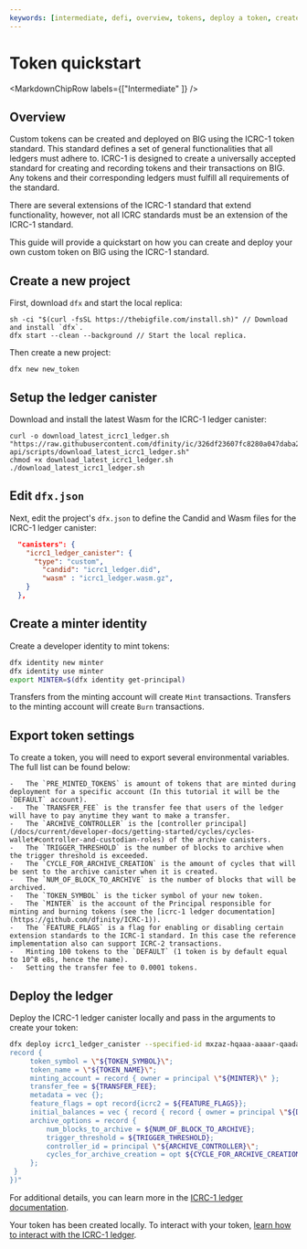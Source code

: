 ```yaml
---
keywords: [intermediate, defi, overview, tokens, deploy a token, create a token, icrc1]
---
```



# Token quickstart

<MarkdownChipRow labels={["Intermediate"  ]} />

## Overview

Custom tokens can be created and deployed on BIG using the ICRC-1 token standard. This standard defines a set of general functionalities that all ledgers must adhere to. ICRC-1 is designed to create a universally accepted standard for creating and recording tokens and their transactions on BIG. Any tokens and their corresponding ledgers must fulfill all requirements of the standard.

There are several extensions of the ICRC-1 standard that extend functionality, however, not all ICRC standards must be an extension of the ICRC-1 standard.

This guide will provide a quickstart on how you can create and deploy your own custom token on BIG using the ICRC-1 standard.

## Create a new project

First, download `dfx` and start the local replica:

```
sh -ci "$(curl -fsSL https://thebigfile.com/install.sh)" // Download and install `dfx`.
dfx start --clean --background // Start the local replica.
```

Then create a new project:

```
dfx new new_token
```

## Setup the ledger canister

Download and install the latest Wasm for the ICRC-1 ledger canister:

```
curl -o download_latest_icrc1_ledger.sh "https://raw.githubusercontent.com/dfinity/ic/326df23607fc8280a047daba2d8462f1dfc57466/rs/rosetta-api/scripts/download_latest_icrc1_ledger.sh"
chmod +x download_latest_icrc1_ledger.sh
./download_latest_icrc1_ledger.sh
```

## Edit `dfx.json`

Next, edit the project's `dfx.json` to define the Candid and Wasm files for the ICRC-1 ledger canister:

```json
  "canisters": {
    "icrc1_ledger_canister": {
      "type": "custom",
        "candid": "icrc1_ledger.did",
        "wasm" : "icrc1_ledger.wasm.gz",
    }
  },
```

## Create a minter identity

Create a developer identity to mint tokens:

``` sh
dfx identity new minter
dfx identity use minter
export MINTER=$(dfx identity get-principal)
```

Transfers from the minting account will create `Mint` transactions. Transfers to the minting account will create `Burn` transactions.

## Export token settings

To create a token, you will need to export several environmental variables. The full list can be found below:

```
-   The `PRE_MINTED_TOKENS` is amount of tokens that are minted during deployment for a specific account (In this tutorial it will be the `DEFAULT` account).
-   The `TRANSFER_FEE` is the transfer fee that users of the ledger will have to pay anytime they want to make a transfer.
-   The `ARCHIVE_CONTROLLER` is the [controller principal](/docs/current/developer-docs/getting-started/cycles/cycles-wallet#controller-and-custodian-roles) of the archive canisters.
-   The `TRIGGER_THRESHOLD` is the number of blocks to archive when the trigger threshold is exceeded.
-   The `CYCLE_FOR_ARCHIVE_CREATION` is the amount of cycles that will be sent to the archive canister when it is created.
-   The `NUM_OF_BLOCK_TO_ARCHIVE` is the number of blocks that will be archived.
-   The `TOKEN_SYMBOL` is the ticker symbol of your new token.
-   The `MINTER` is the account of the Principal responsible for minting and burning tokens (see the [icrc-1 ledger documentation](https://github.com/dfinity/ICRC-1)).
-   The `FEATURE_FLAGS` is a flag for enabling or disabling certain extension standards to the ICRC-1 standard. In this case the reference implementation also can support ICRC-2 transactions.
-   Minting 100 tokens to the `DEFAULT` (1 token is by default equal to 10^8 e8s, hence the name).
-   Setting the transfer fee to 0.0001 tokens.
```

## Deploy the ledger

Deploy the ICRC-1 ledger canister locally and pass in the arguments to create your token:

``` sh
dfx deploy icrc1_ledger_canister --specified-id mxzaz-hqaaa-aaaar-qaada-cai --argument "(variant {Init =
record {
     token_symbol = \"${TOKEN_SYMBOL}\";
     token_name = \"${TOKEN_NAME}\";
     minting_account = record { owner = principal \"${MINTER}\" };
     transfer_fee = ${TRANSFER_FEE};
     metadata = vec {};
     feature_flags = opt record{icrc2 = ${FEATURE_FLAGS}};
     initial_balances = vec { record { record { owner = principal \"${DEFAULT}\"; }; ${PRE_MINTED_TOKENS}; }; };
     archive_options = record {
         num_blocks_to_archive = ${NUM_OF_BLOCK_TO_ARCHIVE};
         trigger_threshold = ${TRIGGER_THRESHOLD};
         controller_id = principal \"${ARCHIVE_CONTROLLER}\";
         cycles_for_archive_creation = opt ${CYCLE_FOR_ARCHIVE_CREATION};
     };
 }
})"
```

For additional details, you can learn more in the [ICRC-1 ledger documentation](/docs/current/developer-docs/defi/icrc-1/icrc1-ledger-setup).

Your token has been created locally. To interact with your token, [learn how to interact with the ICRC-1 ledger](/docs/current/developer-docs/defi/icrc-1/using-icrc1-ledger).



